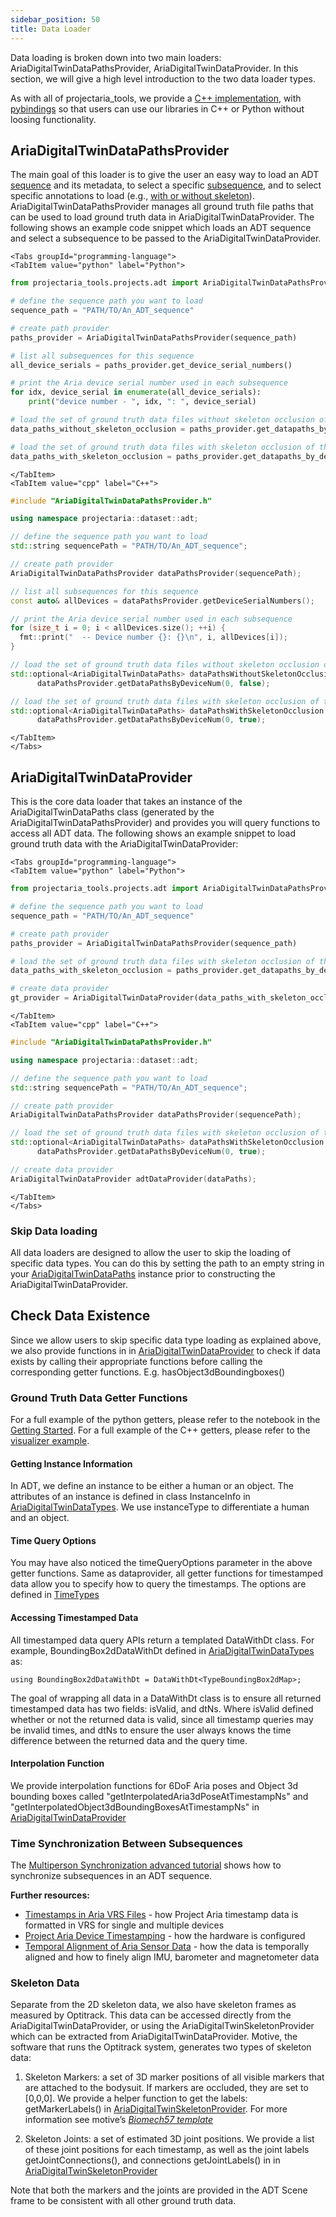 ```yaml
---
sidebar_position: 50
title: Data Loader
---
```


Data loading is broken down into two main loaders: AriaDigitalTwinDataPathsProvider, AriaDigitalTwinDataProvider.
In this section, we will give a high level introduction to the two data loader types.

As with all of projectaria_tools, we provide a [C++ implementation](https://github.com/facebookresearch/projectaria_tools/tree/main/projects/AriaDigitalTwinDatasetTools/data_provider),
with [pybindings](https://github.com/facebookresearch/projectaria_tools/blob/main/projects/AriaDigitalTwinDatasetTools/python/AriaDigitalTwinDatasetToolsPyBind.h#L263) so that users can use our libraries in C++ or Python without loosing functionality.


## AriaDigitalTwinDataPathsProvider

The main goal of this loader is to give the user an easy way to load
an ADT [sequence](data_format.mdx#sequence-and-subsequence) and its metadata,
to select a specific [subsequence](data_format.mdx#sequence-and-subsequence),
and to select specific annotations to load (e.g., [with or without skeleton](data_format.mdx#skeleton-data-and-availability)). AriaDigitalTwinDataPathsProvider manages all ground truth file
paths that can be used to load ground truth data in AriaDigitalTwinDataProvider.
The following shows an example code snippet which loads an ADT sequence and select a subsequence to be passed to the AriaDigitalTwinDataProvider.

```mdx-code-block
<Tabs groupId="programming-language">
<TabItem value="python" label="Python">
```
```python
from projectaria_tools.projects.adt import AriaDigitalTwinDataPathsProvider

# define the sequence path you want to load
sequence_path = "PATH/TO/An_ADT_sequence"

# create path provider
paths_provider = AriaDigitalTwinDataPathsProvider(sequence_path)

# list all subsequences for this sequence
all_device_serials = paths_provider.get_device_serial_numbers()

# print the Aria device serial number used in each subsequence
for idx, device_serial in enumerate(all_device_serials):
    print("device number - ", idx, ": ", device_serial)

# load the set of ground truth data files without skeleton occlusion of the first Aria device
data_paths_without_skeleton_occlusion = paths_provider.get_datapaths_by_device_num(0, False)

# load the set of ground truth data files with skeleton occlusion of the first Aria device
data_paths_with_skeleton_occlusion = paths_provider.get_datapaths_by_device_num(0, True)
```
```mdx-code-block
</TabItem>
<TabItem value="cpp" label="C++">
```
```cpp
#include "AriaDigitalTwinDataPathsProvider.h"

using namespace projectaria::dataset::adt;

// define the sequence path you want to load
std::string sequencePath = "PATH/TO/An_ADT_sequence";

// create path provider
AriaDigitalTwinDataPathsProvider dataPathsProvider(sequencePath);

// list all subsequences for this sequence
const auto& allDevices = dataPathsProvider.getDeviceSerialNumbers();

// print the Aria device serial number used in each subsequence
for (size_t i = 0; i < allDevices.size(); ++i) {
  fmt::print("  -- Device number {}: {}\n", i, allDevices[i]);
}

// load the set of ground truth data files without skeleton occlusion of the first Aria device
std::optional<AriaDigitalTwinDataPaths> dataPathsWithoutSkeletonOcclusion =
      dataPathsProvider.getDataPathsByDeviceNum(0, false);

// load the set of ground truth data files with skeleton occlusion of the first Aria device
std::optional<AriaDigitalTwinDataPaths> dataPathsWithSkeletonOcclusion =
      dataPathsProvider.getDataPathsByDeviceNum(0, true);
```
```mdx-code-block
</TabItem>
</Tabs>
```

## AriaDigitalTwinDataProvider

This is the core data loader that takes an instance of the AriaDigitalTwinDataPaths class (generated by the AriaDigitalTwinDataPathsProvider) and provides you will query functions to access all ADT data. The following shows an example snippet to load ground truth data with the AriaDigitalTwinDataProvider:

```mdx-code-block
<Tabs groupId="programming-language">
<TabItem value="python" label="Python">
```
```python
from projectaria_tools.projects.adt import AriaDigitalTwinDataPathsProvider, AriaDigitalTwinDataProvider

# define the sequence path you want to load
sequence_path = "PATH/TO/An_ADT_sequence"

# create path provider
paths_provider = AriaDigitalTwinDataPathsProvider(sequence_path)

# load the set of ground truth data files with skeleton occlusion of the first Aria device
data_paths_with_skeleton_occlusion = paths_provider.get_datapaths_by_device_num(0, True)

# create data provider
gt_provider = AriaDigitalTwinDataProvider(data_paths_with_skeleton_occlusion)
```
```mdx-code-block
</TabItem>
<TabItem value="cpp" label="C++">
```
```cpp
#include "AriaDigitalTwinDataPathsProvider.h"

using namespace projectaria::dataset::adt;

// define the sequence path you want to load
std::string sequencePath = "PATH/TO/An_ADT_sequence";

// create path provider
AriaDigitalTwinDataPathsProvider dataPathsProvider(sequencePath);

// load the set of ground truth data files with skeleton occlusion of the first Aria device
std::optional<AriaDigitalTwinDataPaths> dataPathsWithSkeletonOcclusion =
      dataPathsProvider.getDataPathsByDeviceNum(0, true);

// create data provider
AriaDigitalTwinDataProvider adtDataProvider(dataPaths);
```
```mdx-code-block
</TabItem>
</Tabs>
```

### Skip Data loading

All data loaders are designed to allow the user to skip the loading of specific data types.
You can do this by setting the path to an empty string in your [AriaDigitalTwinDataPaths](https://github.com/facebookresearch/projectaria_tools/blob/main/projects/AriaDigitalTwinDatasetTools/data_provider/AriaDigitalTwinDataPathsProvider.h)
instance prior to constructing the AriaDigitalTwinDataProvider.

## Check Data Existence
Since we allow users to skip specific data type loading as explained above, we also provide functions in in [AriaDigitalTwinDataProvider](https://github.com/facebookresearch/projectaria_tools/blob/main/projects/AriaDigitalTwinDatasetTools/data_provider/AriaDigitalTwinDataProvider.h)
to check if data exists by calling their appropriate functions before calling the corresponding getter functions. E.g. hasObject3dBoundingboxes()

### Ground Truth Data Getter Functions

For a full example of the python getters, please refer to the notebook in the [Getting Started](getting_started.mdx).
For a full example of the C++ getters, please refer to the [visualizer example](visualizers.mdx).

#### Getting Instance Information

In ADT, we define an instance to be either a human or an object. The attributes of an instance is defined in class InstanceInfo in [AriaDigitalTwinDataTypes](https://github.com/facebookresearch/projectaria_tools/blob/main/projects/AriaDigitalTwinDatasetTools/data_provider/AriaDigitalTwinDataTypes.h).
We use instanceType to differentiate a human and an object.

#### Time Query Options

You may have also noticed the timeQueryOptions parameter in the above getter functions. Same as dataprovider, all getter functions for timestamped data allow you to
specify how to query the timestamps. The options are defined in [TimeTypes](https://github.com/facebookresearch/projectaria_tools/blob/main/core/data_provider/TimeTypes.h)

#### Accessing Timestamped Data

All timestamped data query APIs return a templated DataWithDt class. For example, BoundingBox2dDataWithDt defined in [AriaDigitalTwinDataTypes](https://github.com/facebookresearch/projectaria_tools/blob/main/projects/AriaDigitalTwinDatasetTools/data_provider/AriaDigitalTwinDataTypes.h) as:

```
using BoundingBox2dDataWithDt = DataWithDt<TypeBoundingBox2dMap>;
```

The goal of wrapping all data in a DataWithDt class is to ensure all returned timestamped data has two fields: isValid, and dtNs. Where isValid defined whether or not the returned data is valid,
since all timestamp queries may be invalid times, and dtNs to ensure the user always knows the time difference between the returned data and the query time.

#### Interpolation Function
We provide interpolation functions for 6DoF Aria poses and Object 3d bounding boxes called "getInterpolatedAria3dPoseAtTimestampNs" and "getInterpolatedObject3dBoundingBoxesAtTimestampNs"
in [AriaDigitalTwinDataProvider](https://github.com/facebookresearch/projectaria_tools/blob/main/projects/AriaDigitalTwinDatasetTools/data_provider/AriaDigitalTwinDataProvider.h)

### Time Synchronization Between Subsequences

The [Multiperson Synchronization advanced tutorial](advanced_tutorials/multiperson_synchronization.mdx) shows how to synchronize subsequences in an ADT sequence.

**Further resources:**
* [Timestamps in Aria VRS Files](/data_formats/aria_vrs/timestamps_in_aria_vrs.mdx) - how Project Aria timestamp data is formatted in VRS for single and multiple devices
* [Project Aria Device Timestamping](/tech_insights/device_timestamping.mdx) - how the hardware is configured
* [Temporal Alignment of Aria Sensor Data](/tech_insights/temporal_alignment_of_sensor_data.mdx) - how the data is temporally aligned and how to finely align IMU, barometer and magnetometer data

### Skeleton Data

Separate from the 2D skeleton data, we also have skeleton frames as measured by Optitrack.
This data can be accessed directly from the AriaDigitalTwinDataProvider, or using the AriaDigitalTwinSkeletonProvider which can be extracted from AriaDigitalTwinDataProvider.
Motive, the software that runs the Optitrack system, generates two types of skeleton data:

1. Skeleton Markers: a set of 3D marker positions of all visible markers that are attached to the bodysuit. If markers are occluded, they are set to [0,0,0].
We provide a helper function to get the labels: getMarkerLabels() in [AriaDigitalTwinSkeletonProvider](https://github.com/facebookresearch/projectaria_tools/blob/main/projects/AriaDigitalTwinDatasetTools/data_provider/AriaDigitalTwinSkeletonProvider.h).
For more information see motive’s [_Biomech57 template_](https://v22.wiki.optitrack.com/index.php?title=Biomechanics_Markersets)

2. Skeleton Joints: a set of estimated 3D joint positions. We provide a list of these joint positions for each timestamp,
as well as the joint labels getJointConnections(), and connections getJointLabels() in in [AriaDigitalTwinSkeletonProvider](https://github.com/facebookresearch/projectaria_tools/blob/main/projects/AriaDigitalTwinDatasetTools/data_provider/AriaDigitalTwinSkeletonProvider.h)

Note that both the markers and the joints are provided in the ADT Scene frame to be consistent with all other ground truth data.
